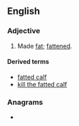 ==English==

===Adjective===
{{en-adj}}
# Made [[fat]]; [[fattened]].

====Derived terms====
* [[fatted calf]]
* [[kill the fatted calf]]

===Anagrams===
* {{anagrams|en|a=adeftt|tafted}}